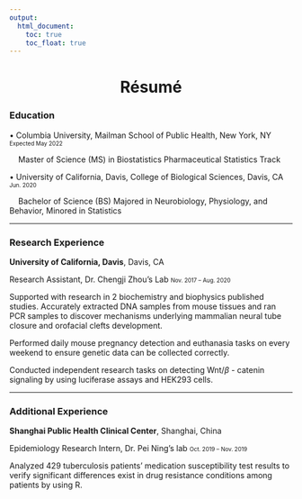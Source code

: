 ```yaml
---
output: 
  html_document:
    toc: true
    toc_float: true
---
```


<h1 style="text-align:center">Résumé </h1>

### Education

• Columbia University, Mailman School of Public Health, New York, NY <font size ="0.8">Expected May 2022</font>

&nbsp; &nbsp; Master of Science (MS) in Biostatistics
  Pharmaceutical Statistics Track

• University of California, Davis, College of Biological Sciences, Davis, CA <font size ="0.8">Jun. 2020</font>

&nbsp; &nbsp; Bachelor of Science (BS) Majored in Neurobiology, Physiology, and Behavior, Minored in Statistics

- - - 

### Research Experience

**University of California, Davis**, Davis, CA

Research Assistant, Dr. Chengji Zhou’s Lab <font size ="0.8">Nov. 2017 – Aug. 2020</font>

Supported with research in 2 biochemistry and biophysics published studies. Accurately extracted DNA samples from mouse tissues and ran PCR samples to discover mechanisms underlying mammalian neural tube closure and orofacial clefts development.

Performed daily mouse pregnancy detection and euthanasia tasks on every weekend to ensure genetic data can be collected correctly.

Conducted independent research tasks on detecting Wnt/$\beta$ - catenin signaling by using luciferase assays and HEK293 cells.

- - - 

### Additional Experience 

**Shanghai Public Health Clinical Center**, Shanghai, China

Epidemiology Research Intern, Dr. Pei Ning’s lab	<font size ="0.8">Oct. 2019 – Nov. 2019</font>

Analyzed 429 tuberculosis patients’ medication susceptibility test results to verify significant differences exist in drug resistance conditions among patients by using R. 

